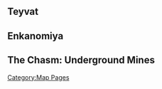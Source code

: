 {{CustomTabs
|tab1=Overview
|tab2=Map
}}
==Teyvat==
{{Main|Teyvat}}
{{Map:Teyvat Bosses}}

==Enkanomiya==
{{Main|Enkanomiya}}
{{Map:Enkanomiya Bosses}}

==The Chasm: Underground Mines==
{{Main|The Chasm: Underground Mines}}
{{Map:The Chasm: Underground Mines Bosses}}
[[Category:Map Pages]]